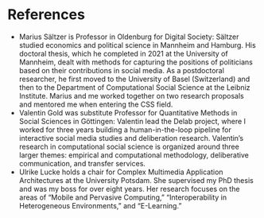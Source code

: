 # References

- Marius Sältzer is Professor in Oldenburg for Digital Society: Sältzer studied economics and political science in Mannheim and Hamburg. His doctoral thesis, which he completed in 2021 at the University of Mannheim, dealt with methods for capturing the positions of politicians based on their contributions in social media. As a postdoctoral researcher, he first moved to the University of Basel (Switzerland) and then to the Department of Computational Social Science at the Leibniz Institute. Marius and me worked together on two research proposals and mentored me when entering the CSS field.
- Valentin Gold was substitute Professor for Quantitative Methods in Social Sciences in Göttingen: Valentin lead the Delab project, where I worked for three years building a human-in-the-loop pipeline for interactive social media studies and deliberation research. Valentin's research in computational social science is organized around three larger themes: empirical and computational methodology, deliberative communication, and transfer services.
- Ulrike Lucke holds a chair for Complex Multimedia Application Architectures at the University Potsdam. She supervised my PhD thesis and was my boss for over eight years. Her research focuses on the areas of "Mobile and Pervasive Computing," "Interoperability in Heterogeneous Environments," and "E-Learning."